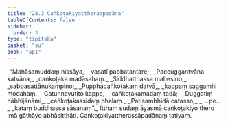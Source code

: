 ```yaml
---
title: "28.3 Caṅkoṭakiyattheraapadāna"
tableOfContents: false
sidebar:
  order: 3
type: "tipitaka"
basket: "su"
book: "ap1"
---
```



<DynamicBreadcrumb />

<Division number="10" book="ap1" bookNo="20" page="266">

<Paragraph number="3236" type="verses" book="ap1">
_“Mahāsamuddaṃ nissāya,_  
_vasatī pabbatantare;_  
_Paccuggantvāna katvāna,_  
_caṅkoṭaka madāsahaṃ._  

</Paragraph>

</Division>
<Division number="11" book="ap1" bookNo="20" page="266">

<Paragraph number="3237" type="verses" book="ap1">
_Siddhatthassa mahesino,_  
_sabbasattānukampino;_  
_Pupphacaṅkoṭakaṃ datvā,_  
_kappaṃ saggamhi modahaṃ._  

</Paragraph>

</Division>
<Division number="12" book="ap1" bookNo="20" page="266">

<Paragraph number="3238" type="verses" book="ap1">
_Catunnavutito kappe,_  
_caṅkoṭakamadaṃ tadā;_  
_Duggatiṃ nābhijānāmi,_  
_caṅkoṭakassidaṃ phalaṃ._  

</Paragraph>

</Division>
<Division number="13" book="ap1" bookNo="20" page="266">

<Paragraph number="3239" type="verses" book="ap1">
_Paṭisambhidā catasso,_  
_ …pe… _  
_kataṃ buddhassa sāsanaṃ”._  

</Paragraph>

<Paragraph number="3240" book="ap1">
Itthaṃ sudaṃ āyasmā caṅkoṭakiyo thero imā gāthāyo abhāsitthāti.

</Paragraph>
</Division>

<Paragraph number="3241" type="center" book="ap1">
Caṅkoṭakiyattherassāpadānaṃ tatiyaṃ.
</Paragraph>